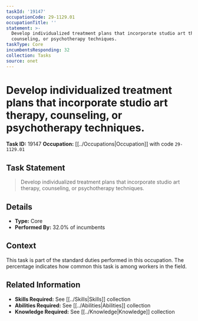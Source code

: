 ```yaml
---
taskId: '19147'
occupationCode: 29-1129.01
occupationTitle: ''
statement: >-
  Develop individualized treatment plans that incorporate studio art therapy,
  counseling, or psychotherapy techniques.
taskType: Core
incumbentsResponding: 32
collection: Tasks
source: onet
---
```

# Develop individualized treatment plans that incorporate studio art therapy, counseling, or psychotherapy techniques.

**Task ID:** 19147
**Occupation:** [[../Occupations|Occupation]] with code `29-1129.01`

## Task Statement

> Develop individualized treatment plans that incorporate studio art therapy, counseling, or psychotherapy techniques.

## Details

- **Type:** Core
- **Performed By:** 32.0% of incumbents

## Context

This task is part of the standard duties performed in this occupation. The percentage indicates how common this task is among workers in the field.

## Related Information

- **Skills Required:** See [[../Skills|Skills]] collection
- **Abilities Required:** See [[../Abilities|Abilities]] collection
- **Knowledge Required:** See [[../Knowledge|Knowledge]] collection
